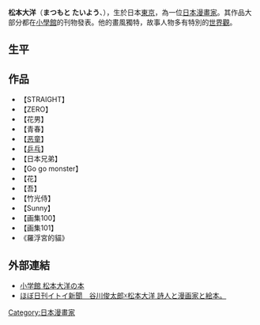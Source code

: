 {{japanese|japanese=松本大洋|kana=まつもと たいよう|romaji=Matsumoto Taiyō}}

'''松本大洋'''（'''まつもと たいよう'''、{{bd|1967年|10月25日||}}），生於日本[[東京|東京]]，為一位[[日本|日本]][[漫畫家|漫畫家]]。其作品大部分都在[[小學館|小學館]]的刊物發表。他的畫風獨特，故事人物多有特別的[[世界觀|世界觀]]。

==生平==

==作品==
* 【STRAIGHT】
* 【ZERO】　  
* 【花男】
* 【青春】   
* 【[[恶童|恶童]]】
* 【[[乒乓_(漫畫)|乒乓]]】              
* 【日本兄弟】            
* 【Go go monster】                
* 【花】    
* 【吾】                
* 【竹光侍】
* 【Sunny】          
* 【画集100】      
* 【画集101】
*《羅浮宮的貓》

==外部連結==
* [https://www.shogakukan.co.jp/search/site/%E6%9D%BE%E6%9C%AC%E5%A4%A7%E6%B4%8B 小学館 松本大洋の本] {{Wayback|url=https://www.shogakukan.co.jp/search/site/%E6%9D%BE%E6%9C%AC%E5%A4%A7%E6%B4%8B |date=20210731135841 }}
* [http://www.1101.com/tanikawa_taiyo/index.html ほぼ日刊イトイ新聞　谷川俊太郎☓松本大洋 詩人と漫画家と絵本。] {{Wayback|url=http://www.1101.com/tanikawa_taiyo/index.html |date=20210305202724 }}

{{手塚治虫文化獎漫畫大獎}}
{{Authority control}}
{{ACG-stub}}

{{DEFAULTSORT:Matsumoto Taiyou}}

[[Category:日本漫畫家|Category:日本漫畫家]]